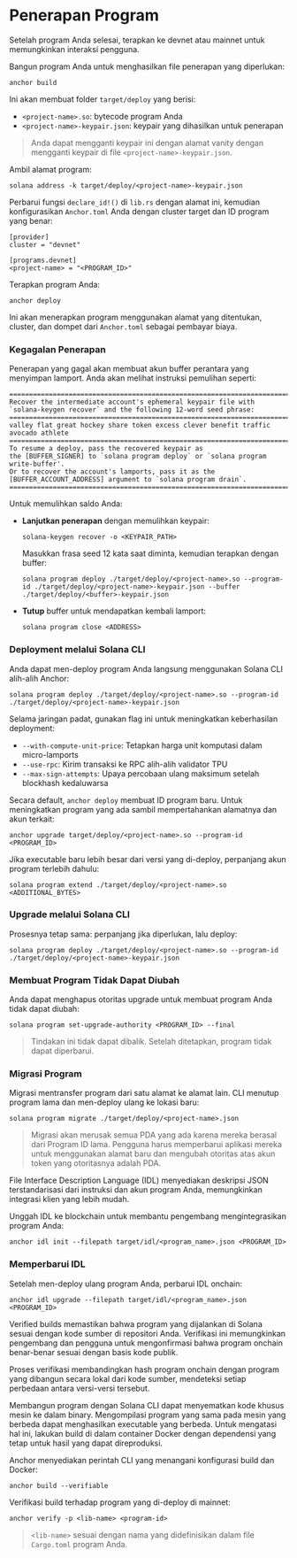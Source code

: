 
# Penerapan Program

Setelah program Anda selesai, terapkan ke devnet atau mainnet untuk memungkinkan interaksi pengguna.

<ArticleSection name="Program Deployment" id="program-deployment" level="h2" />

Bangun program Anda untuk menghasilkan file penerapan yang diperlukan:

```
anchor build
```

Ini akan membuat folder `target/deploy` yang berisi:
- `<project-name>.so`: bytecode program Anda
- `<project-name>-keypair.json`: keypair yang dihasilkan untuk penerapan

> Anda dapat mengganti keypair ini dengan alamat vanity dengan mengganti keypair di file `<project-name>-keypair.json`.

Ambil alamat program:

```
solana address -k target/deploy/<project-name>-keypair.json
```

Perbarui fungsi `declare_id!()` di `lib.rs` dengan alamat ini, kemudian konfigurasikan `Anchor.toml` Anda dengan cluster target dan ID program yang benar:

```
[provider]
cluster = "devnet"

[programs.devnet]
<project-name> = "<PROGRAM_ID>"
```

Terapkan program Anda:

```
anchor deploy
```

Ini akan menerapkan program menggunakan alamat yang ditentukan, cluster, dan dompet dari `Anchor.toml` sebagai pembayar biaya.

### Kegagalan Penerapan

Penerapan yang gagal akan membuat akun buffer perantara yang menyimpan lamport. Anda akan melihat instruksi pemulihan seperti:

```
==================================================================================
Recover the intermediate account's ephemeral keypair file with
`solana-keygen recover` and the following 12-word seed phrase:
==================================================================================
valley flat great hockey share token excess clever benefit traffic avocado athlete
==================================================================================
To resume a deploy, pass the recovered keypair as
the [BUFFER_SIGNER] to `solana program deploy` or `solana program write-buffer'.
Or to recover the account's lamports, pass it as the
[BUFFER_ACCOUNT_ADDRESS] argument to `solana program drain`.
==================================================================================
```

Untuk memulihkan saldo Anda:

- **Lanjutkan penerapan** dengan memulihkan keypair:

    ```
    solana-keygen recover -o <KEYPAIR_PATH>
    ```

    Masukkan frasa seed 12 kata saat diminta, kemudian terapkan dengan buffer:

    ```
    solana program deploy ./target/deploy/<project-name>.so --program-id ./target/deploy/<project-name>-keypair.json --buffer ./target/deploy/<buffer>-keypair.json
    ```

- **Tutup** buffer untuk mendapatkan kembali lamport:

    ```
    solana program close <ADDRESS>
    ```

### Deployment melalui Solana CLI

Anda dapat men-deploy program Anda langsung menggunakan Solana CLI alih-alih Anchor:

```
solana program deploy ./target/deploy/<project-name>.so --program-id ./target/deploy/<project-name>-keypair.json
```

Selama jaringan padat, gunakan flag ini untuk meningkatkan keberhasilan deployment:
- `--with-compute-unit-price`: Tetapkan harga unit komputasi dalam micro-lamports
- `--use-rpc`: Kirim transaksi ke RPC alih-alih validator TPU
- `--max-sign-attempts`: Upaya percobaan ulang maksimum setelah blockhash kedaluwarsa

<ArticleSection name="Program Upgrade" id="program-upgrade" level="h2" />

Secara default, `anchor deploy` membuat ID program baru. Untuk meningkatkan program yang ada sambil mempertahankan alamatnya dan akun terkait:

```
anchor upgrade target/deploy/<project-name>.so --program-id <PROGRAM_ID>
```

Jika executable baru lebih besar dari versi yang di-deploy, perpanjang akun program terlebih dahulu:

```
solana program extend ./target/deploy/<project-name>.so <ADDITIONAL_BYTES>
```

### Upgrade melalui Solana CLI

Prosesnya tetap sama: perpanjang jika diperlukan, lalu deploy:

```
solana program deploy ./target/deploy/<project-name>.so --program-id ./target/deploy/<project-name>-keypair.json
```

### Membuat Program Tidak Dapat Diubah

Anda dapat menghapus otoritas upgrade untuk membuat program Anda tidak dapat diubah:

```
solana program set-upgrade-authority <PROGRAM_ID> --final
```

> Tindakan ini tidak dapat dibalik. Setelah ditetapkan, program tidak dapat diperbarui.

### Migrasi Program

Migrasi mentransfer program dari satu alamat ke alamat lain. CLI menutup program lama dan men-deploy ulang ke lokasi baru:

```
solana program migrate ./target/deploy/<project-name>.json
```

> Migrasi akan merusak semua PDA yang ada karena mereka berasal dari Program ID lama. Pengguna harus memperbarui aplikasi mereka untuk menggunakan alamat baru dan mengubah otoritas atas akun token yang otoritasnya adalah PDA.

<ArticleSection name="Uploading an IDL" id="uploading-an-idl" level="h2" />

File Interface Description Language (IDL) menyediakan deskripsi JSON terstandarisasi dari instruksi dan akun program Anda, memungkinkan integrasi klien yang lebih mudah.

Unggah IDL ke blockchain untuk membantu pengembang mengintegrasikan program Anda:

```
anchor idl init --filepath target/idl/<program_name>.json <PROGRAM_ID>
```

### Memperbarui IDL

Setelah men-deploy ulang program Anda, perbarui IDL onchain:

```
anchor idl upgrade --filepath target/idl/<program_name>.json <PROGRAM_ID>
```

<ArticleSection name="Verified Builds" id="verified-builds" level="h2" />

Verified builds memastikan bahwa program yang dijalankan di Solana sesuai dengan kode sumber di repositori Anda. Verifikasi ini memungkinkan pengembang dan pengguna untuk mengonfirmasi bahwa program onchain benar-benar sesuai dengan basis kode publik.

Proses verifikasi membandingkan hash program onchain dengan program yang dibangun secara lokal dari kode sumber, mendeteksi setiap perbedaan antara versi-versi tersebut.

Membangun program dengan Solana CLI dapat menyematkan kode khusus mesin ke dalam binary. Mengompilasi program yang sama pada mesin yang berbeda dapat menghasilkan executable yang berbeda. Untuk mengatasi hal ini, lakukan build di dalam container Docker dengan dependensi yang tetap untuk hasil yang dapat direproduksi.

Anchor menyediakan perintah CLI yang menangani konfigurasi build dan Docker:

```
anchor build --verifiable
```

Verifikasi build terhadap program yang di-deploy di mainnet:

```
anchor verify -p <lib-name> <program-id>
```

> `<lib-name>` sesuai dengan nama yang didefinisikan dalam file `Cargo.toml` program Anda.